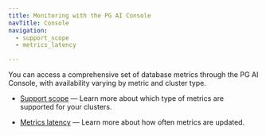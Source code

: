 ```yaml
---
title: Monitoring with the PG AI Console
navTitle: Console
navigation:
  - support_scope
  - metrics_latency

---
```


You can access a comprehensive set of database metrics through the PG AI Console, with availability varying by metric and cluster type. 

-   [Support scope](support_scope.mdx) &mdash; Learn more about which type of metrics are supported for your clusters. 

-   [Metrics latency](metrics_latency.mdx) &mdash; Learn more about how often metrics are updated.
